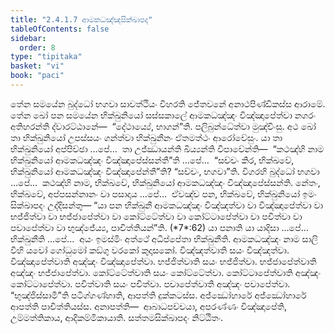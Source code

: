 ```yaml
---
title: "2.4.1.7 ආමකධඤ්ඤසික්ඛාපද"
tableOfContents: false
sidebar:
  order: 8
type: "tipitaka"
basket: "vi"
book: "paci"
---
```



<DynamicBreadcrumb />

<Division number="820" book="paci">

<Paragraph number="2623" book="paci">
තේන සමයේන බුද්ධෝ භගවා සාවත්ථියං විහරති ජේතවනේ අනාථපිණ්ඩිකස්ස ආරාමේ. තේන ඛෝ පන සමයේන භික්ඛුනියෝ සස්සකාලේ ආමකධඤ්ඤං විඤ්ඤාපේත්වා නගරං අතිහරන්ති ද්වාරට්ඨානේ—  “දේථාය්‍යේ, භාගන්”ති. පලිබුන්ධේත්වා මුඤ්චිංසු.
</Paragraph>

<Paragraph number="2624" book="paci">
අථ ඛෝ තා භික්ඛුනියෝ උපස්සයං ගන්ත්වා භික්ඛුනීනං ඒතමත්ථං ආරෝචේසුං. යා තා භික්ඛුනියෝ අප්පිච්ඡා …පේ…  තා උජ්ඣායන්ති ඛිය්‍යන්ති විපාචේන්ති—  “කථඤ්හි නාම භික්ඛුනියෝ ආමකධඤ්ඤං විඤ්ඤාපේස්සන්තී”ති …පේ…  “සච්චං කිර, භික්ඛවේ, භික්ඛුනියෝ ආමකධඤ්ඤං විඤ්ඤාපේන්තී”ති? “සච්චං, භගවා”ති. විගරහි බුද්ධෝ භගවා …පේ…  කථඤ්හි නාම, භික්ඛවේ, භික්ඛුනියෝ ආමකධඤ්ඤං විඤ්ඤාපේස්සන්ති. නේතං, භික්ඛවේ, අප්පසන්නානං වා පසාදාය …පේ…  ඒවඤ්ච පන, භික්ඛවේ, භික්ඛුනියෝ ඉමං සික්ඛාපදං උද්දිසන්තු—
</Paragraph>

</Division>
<Division number="821" book="paci">

<Paragraph number="2625" book="paci">
<Emphasis>“යා පන භික්ඛුනී ආමකධඤ්ඤං විඤ්ඤත්වා වා විඤ්ඤාපේත්වා වා භජ්ජිත්වා වා භජ්ජාපේත්වා වා කෝට්ටේත්වා වා කෝට්ටාපේත්වා වා පචිත්වා වා පචාපේත්වා වා භුඤ්ජේය්‍ය, පාචිත්තියන්”</Emphasis>ති. (*7*:<Emphasis>62</Emphasis>)
</Paragraph>

</Division>
<Division number="822" book="paci">

<Paragraph number="2626" book="paci">
<Emphasis>යා පනා</Emphasis>ති යා යාදිසා …පේ…  <Emphasis>භික්ඛුනී</Emphasis>ති …පේ…  අයං ඉමස්මිං අත්ථේ අධිප්පේතා භික්ඛුනීති.
</Paragraph>

<Paragraph number="2627" book="paci">
<Emphasis>ආමකධඤ්ඤං</Emphasis> නාම සාලි වීහි යවෝ ගෝධුමෝ කඞ්ගු වරකෝ කුද්‍රුසකෝ.
</Paragraph>

<Paragraph number="2628" book="paci">
<Emphasis>විඤ්ඤත්වා</Emphasis>ති සයං විඤ්ඤත්වා. <Emphasis>විඤ්ඤාපේත්වා</Emphasis>ති අඤ්ඤං විඤ්ඤාපේත්වා.
</Paragraph>

<Paragraph number="2629" book="paci">
<Emphasis>භජ්ජිත්වා</Emphasis>ති සයං භජ්ජිත්වා. <Emphasis>භජ්ජාපේත්වා</Emphasis>ති අඤ්ඤං භජ්ජාපේත්වා.
</Paragraph>

<Paragraph number="2630" book="paci">
<Emphasis>කෝට්ටේත්වා</Emphasis>ති සයං කෝට්ටේත්වා. <Emphasis>කෝට්ටාපේත්වා</Emphasis>ති අඤ්ඤං කෝට්ටාපේත්වා.
</Paragraph>

<Paragraph number="2631" book="paci">
<Emphasis>පචිත්වා</Emphasis>ති සයං පචිත්වා. <Emphasis>පචාපේත්වා</Emphasis>ති අඤ්ඤං පචාපේත්වා.
</Paragraph>

<Paragraph number="2632" book="paci">
“භුඤ්ජිස්සාමී”ති පටිග්ගණ්හාති, ආපත්ති දුක්කටස්ස. අජ්ඣෝහාරේ අජ්ඣෝහාරේ ආපත්ති පාචිත්තියස්ස.
</Paragraph>

</Division>
<Division number="823" book="paci">

<Paragraph number="2633" book="paci">
අනාපත්ති—  ආබාධපච්චයා, අපරණ්ණං විඤ්ඤාපේති, උම්මත්තිකාය, ආදිකම්මිකායාති.

</Paragraph>
</Division>

<Paragraph number="2634" type="center" book="paci">
සත්තමසික්ඛාපදං නිට්ඨිතං.
</Paragraph>